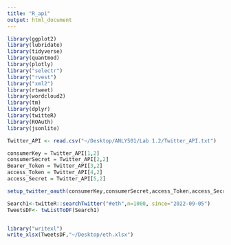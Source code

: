 ```yaml
---
title: "R_api"
output: html_document
---
```


```r
library(ggplot2)
library(lubridate)
library(tidyverse)
library(quantmod)
library(plotly)
library("selectr")
library("rvest")
library("xml2")
library(rtweet)
library(wordcloud2)
library(tm)
library(dplyr)
library(twitteR)
library(ROAuth)
library(jsonlite)
```

```r

Twitter_API <- read.csv("~/Desktop/ANLY501/Lab 1.2/Twitter_API.txt")

consumerKey = Twitter_API[1,2]
consumerSecret = Twitter_API[2,2]
Bearer_Token = Twitter_API[3,2]
access_Token = Twitter_API[4,2]
access_Secret = Twitter_API[5,2]

```

```r
setup_twitter_oauth(consumerKey,consumerSecret,access_Token,access_Secret)
```

```r
Search1<-twitteR::searchTwitter("#eth",n=1000, since="2022-09-05")
TweetsDF<- twListToDF(Search1)


library("writexl")
write_xlsx(TweetsDF,"~/Desktop/eth.xlsx")

```

